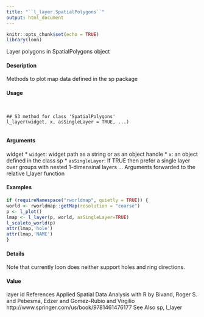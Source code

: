 ```yaml
---
title: "``l_layer.SpatialPolygons``"
output: html_document
---
```


```r
knitr::opts_chunk$set(echo = TRUE)
library(loon)
```



Layer polygons in SpatialPolygons object

#### Description 

Methods to plot map data defined in the sp package

#### Usage
<pre><code>

## S3 method for class 'SpatialPolygons'
l_layer(widget, x, asSingleLayer = TRUE, ...)

</code></pre>
#### Arguments 

widget * ``widget``: widget path as a string or as an object handle
* ``x ``:  an object defined in the class sp
* ``asSingleLayer ``:   If TRUE then prefer a single layer over groups with nested 1-dimensinal layers
... Arguments 
 forwarded to the relative l_layer function

#### Examples 
```r
if (requireNamespace("rworldmap", quietly = TRUE)) {
world <- rworldmap::getMap(resolution = "coarse")
p <- l_plot()
lmap <- l_layer(p, world, asSingleLayer=TRUE)
l_scaleto_world(p)
attr(lmap,'hole')
attr(lmap,'NAME')
}

```


#### Details 

Note that currently loon does neither support holes and ring directions.


#### Value
layer id
References
Applied Spatial Data Analysis with R by Bivand, Roger S. and Pebesma, Edzer and Gomez-Rubio
and Virgilio http://www.springer.com/us/book/9781461476177
See Also
sp, l_layer

